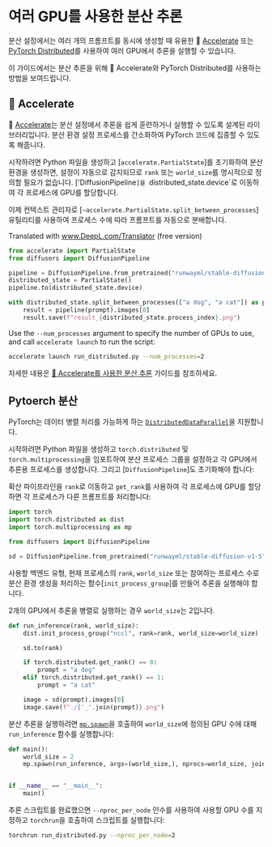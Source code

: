 # 여러 GPU를 사용한 분산 추론

분산 설정에서는 여러 개의 프롬프트를 동시에 생성할 때 유용한 🤗 [Accelerate](https://huggingface.co/docs/accelerate/index) 또는 [PyTorch Distributed](https://pytorch.org/tutorials/beginner/dist_overview.html)를 사용하여 여러 GPU에서 추론을 실행할 수 있습니다.

이 가이드에서는 분산 추론을 위해 🤗 Accelerate와 PyTorch Distributed를 사용하는 방법을 보여드립니다.

## 🤗 Accelerate

🤗 [Accelerate](https://huggingface.co/docs/accelerate/index)는 분산 설정에서 추론을 쉽게 훈련하거나 실행할 수 있도록 설계된 라이브러리입니다. 분산 환경 설정 프로세스를 간소화하여 PyTorch 코드에 집중할 수 있도록 해줍니다.

시작하려면 Python 파일을 생성하고 [`accelerate.PartialState`]를 초기화하여 분산 환경을 생성하면, 설정이 자동으로 감지되므로 `rank` 또는 `world_size`를 명시적으로 정의할 필요가 없습니다. ['DiffusionPipeline`]을 `distributed_state.device`로 이동하여 각 프로세스에 GPU를 할당합니다.

이제 컨텍스트 관리자로 [`~accelerate.PartialState.split_between_processes`] 유틸리티를 사용하여 프로세스 수에 따라 프롬프트를 자동으로 분배합니다.

Translated with www.DeepL.com/Translator (free version)

```py
from accelerate import PartialState
from diffusers import DiffusionPipeline

pipeline = DiffusionPipeline.from_pretrained("runwayml/stable-diffusion-v1-5", torch_dtype=torch.float16)
distributed_state = PartialState()
pipeline.to(distributed_state.device)

with distributed_state.split_between_processes(["a dog", "a cat"]) as prompt:
    result = pipeline(prompt).images[0]
    result.save(f"result_{distributed_state.process_index}.png")
```

Use the `--num_processes` argument to specify the number of GPUs to use, and call `accelerate launch` to run the script:

```bash
accelerate launch run_distributed.py --num_processes=2
```

<Tip>자세한 내용은 [🤗 Accelerate를 사용한 분산 추론](https://huggingface.co/docs/accelerate/en/usage_guides/distributed_inference#distributed-inference-with-accelerate) 가이드를 참조하세요.

</Tip>

## Pytoerch 분산

PyTorch는 데이터 병렬 처리를 가능하게 하는 [`DistributedDataParallel`](https://pytorch.org/docs/stable/generated/torch.nn.parallel.DistributedDataParallel.html)을 지원합니다.

시작하려면 Python 파일을 생성하고 `torch.distributed` 및 `torch.multiprocessing`을 임포트하여 분산 프로세스 그룹을 설정하고 각 GPU에서 추론용 프로세스를 생성합니다. 그리고 [`DiffusionPipeline`]도 초기화해야 합니다:

확산 파이프라인을 `rank`로 이동하고 `get_rank`를 사용하여 각 프로세스에 GPU를 할당하면 각 프로세스가 다른 프롬프트를 처리합니다:

```py
import torch
import torch.distributed as dist
import torch.multiprocessing as mp

from diffusers import DiffusionPipeline

sd = DiffusionPipeline.from_pretrained("runwayml/stable-diffusion-v1-5", torch_dtype=torch.float16)
```

사용할 백엔드 유형, 현재 프로세스의 `rank`, `world_size` 또는 참여하는 프로세스 수로 분산 환경 생성을 처리하는 함수[`init_process_group`]를 만들어 추론을 실행해야 합니다.

2개의 GPU에서 추론을 병렬로 실행하는 경우 `world_size`는 2입니다.

```py
def run_inference(rank, world_size):
    dist.init_process_group("nccl", rank=rank, world_size=world_size)

    sd.to(rank)

    if torch.distributed.get_rank() == 0:
        prompt = "a dog"
    elif torch.distributed.get_rank() == 1:
        prompt = "a cat"

    image = sd(prompt).images[0]
    image.save(f"./{'_'.join(prompt)}.png")
```

분산 추론을 실행하려면 [`mp.spawn`](https://pytorch.org/docs/stable/multiprocessing.html#torch.multiprocessing.spawn)을 호출하여 `world_size`에 정의된 GPU 수에 대해 `run_inference` 함수를 실행합니다:

```py
def main():
    world_size = 2
    mp.spawn(run_inference, args=(world_size,), nprocs=world_size, join=True)


if __name__ == "__main__":
    main()
```

추론 스크립트를 완료했으면 `--nproc_per_node` 인수를 사용하여 사용할 GPU 수를 지정하고 `torchrun`을 호출하여 스크립트를 실행합니다:

```bash
torchrun run_distributed.py --nproc_per_node=2
```